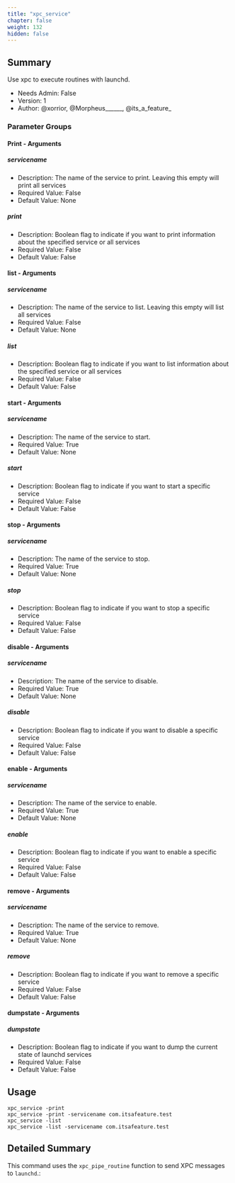 ```yaml
---
title: "xpc_service"
chapter: false
weight: 132
hidden: false
---
```


## Summary
Use xpc to execute routines with launchd.
  
- Needs Admin: False  
- Version: 1  
- Author: @xorrior, @Morpheus______, @its_a_feature_  

### Parameter Groups

#### Print - Arguments

##### servicename
- Description: The name of the service to print. Leaving this empty will print all services
- Required Value: False
- Default Value: None

##### print
- Description: Boolean flag to indicate if you want to print information about the specified service or all services
- Required Value: False
- Default Value: False

#### list - Arguments

##### servicename
- Description: The name of the service to list. Leaving this empty will list all services
- Required Value: False
- Default Value: None

##### list
- Description: Boolean flag to indicate if you want to list information about the specified service or all services
- Required Value: False
- Default Value: False

#### start - Arguments

##### servicename
- Description: The name of the service to start.
- Required Value: True
- Default Value: None

##### start
- Description: Boolean flag to indicate if you want to start a specific service
- Required Value: False
- Default Value: False

#### stop - Arguments

##### servicename
- Description: The name of the service to stop.
- Required Value: True
- Default Value: None

##### stop
- Description: Boolean flag to indicate if you want to stop a specific service
- Required Value: False
- Default Value: False

#### disable - Arguments

##### servicename
- Description: The name of the service to disable.
- Required Value: True
- Default Value: None

##### disable
- Description: Boolean flag to indicate if you want to disable a specific service
- Required Value: False
- Default Value: False

#### enable - Arguments

##### servicename
- Description: The name of the service to enable.
- Required Value: True
- Default Value: None

##### enable
- Description: Boolean flag to indicate if you want to enable a specific service
- Required Value: False
- Default Value: False

#### remove - Arguments

##### servicename
- Description: The name of the service to remove.
- Required Value: True
- Default Value: None

##### remove
- Description: Boolean flag to indicate if you want to remove a specific service
- Required Value: False
- Default Value: False

#### dumpstate - Arguments

##### dumpstate
- Description: Boolean flag to indicate if you want to dump the current state of launchd services
- Required Value: False
- Default Value: False

## Usage

```
xpc_service -print
xpc_service -print -servicename com.itsafeature.test
xpc_service -list
xpc_service -list -servicename com.itsafeature.test

```


## Detailed Summary

This command uses the `xpc_pipe_routine` function to send XPC messages to `launchd`.: